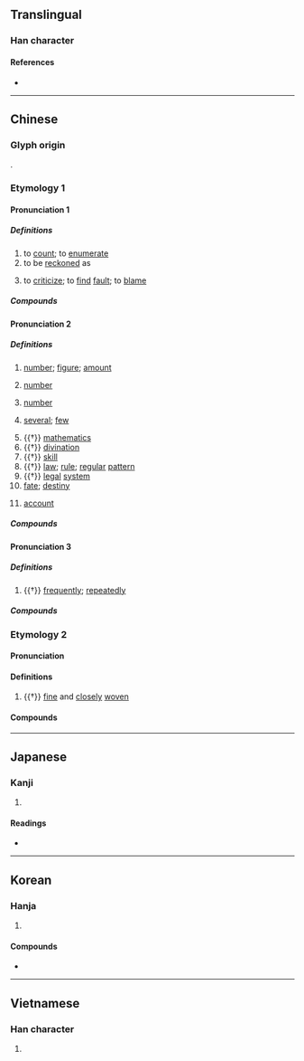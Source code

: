 {{character info/new}}
{{also|数}}
==Translingual==
{{ja-forms|[[数]]|[[数]]|數}}

===Han character===
{{Han char|rn=66|rad=攴|as=11|sn=15|four=58440|canj=LVOK|ids=⿰婁攵}}

====References====
* {{Han ref|kx=0475.040|dkj=13363|dj=0829.070|hdz=21474.010|uh=6578|ud=25976|bh=BCC6|bd=48326}}

----

==Chinese==
{{zh-forms|s=数}}

===Glyph origin===
{{Han etym}}
{{Han compound|婁|攴|ls=psc|c1=p|c2=s}}.

===Etymology 1===

====Pronunciation 1====
{{zh-pron
|m=shǔ
|c=sou2
|h=pfs=
|md=só/sū
|md_note=só - vernacular; sū - literary, rare
|mn=siàu/só͘/sò͘
|mn_note=siàu - vernacular (“to count”); só͘/sò͘ - literary (“to be reckoned as; to criticise”)
|w=2su
|dial=1
|mc=1
|oc=1,1
|cat=v
}}

=====Definitions=====
{{zh-hanzi}}

# to [[count]]; to [[enumerate]]
# to be [[reckon]]ed as
#: {{zh-x|數{shǔ}一.數{shǔ}二|to be reckoned as first or second; to be one of the best}}
# to [[criticize]]; to [[find]] [[fault]]; to [[blame]]
#: {{zh-x|數{shǔ}落|to criticize, to scold}}

=====Compounds=====
{{zh-der|fold=1|不能勝數|不能盡數|多不勝數|倒數|倒數計時|屈指可數|尋行數墨|寥寥可數|不可數|不數|不足齒數|不可勝數|悶數錢糧|數白論黃|數不勝數|擢髮難數|數黃道黑|數典忘祖|數黑論黃|數不清|數來寶|數米而炊|數九天|數伏|數九|數不上|數說|數息|歷歷可數|數貧嘴|數一數二|數落|更僕難數|數短論長|數往知來|數黃道白|數數兒|窶數|責數|面數|著數/着数|論黃數黑|論黃數白}}

====Pronunciation 2====
{{zh-pron
|m=shù,sù,er=y
|m_note=sù - Taiwan, only used in {{zh-l|*數珠}}
|c=sou3
|h=pfs=su/sṳ
|h_note=sṳ - “account; fate”
|md=só
|mn=sò͘/siàu
|mn_note=sò͘ - literary; siàu - vernacular (“account”)
|w=2su
|dial=2
|mc=2
|oc=2,2
|cat=n
}}

=====Definitions=====
{{zh-hanzi}}

# [[number]]; [[figure]]; [[amount]] {{zh-mw|個}}
#: {{zh-x|人數|population}}
# {{lb|zh|mathematics}} [[number]]
#: {{zh-x|整數|integer}}
# {{lb|zh|grammar}} [[number]]
#: {{zh-x|單數|singular}}
# [[several]]; [[few]]
#: {{zh-x|數 百 人|'''several''' hundred people}}
# {{†}} [[mathematics]] {{gloss|one of the Six Arts}}
# {{†}} [[divination]]
# {{†}} [[skill]]
# {{†}} [[law]]; [[rule]]; [[regular]] [[pattern]]
# {{†}} [[legal]] [[system]]
# [[fate]]; [[destiny]]
#: {{zh-x|氣數|'''fate'''}}
# {{lb|zh|Cantonese|Hakka|Min Nan}} [[account]]
#: {{zh-x|數{sou3}簿{bou6-2}|'''account''' book|C}}

=====Compounds=====
{{zh-der|中位數|使數|不在少數|尾數|不算數|公因數|件數|偶數|常數|不足數|家數|代數|冥數|導函數|報數|不計其數|一舉數得|心裡有數|代數式|原子序數|九數|不作數|幾何級數|大數|實數|已知數|公約數|安全係數|全數|天數|悉數|初等函數|恆河沙數|天文數字|三角函數|心數|基數|心中無數|心中有數|帶分數|循環小數|加數|彈性模數|多數|引數|作數|度數|底數|序數|定數|四分位數|年數|平頭數|假分數|差數|半數|不數日|少數民族|冪級數|儘數|倍數|小數點|名數|對數|函數|不識數|字數|乘數|密度指數|多數決|完全數|功率因數|套數|加權指數|太乙數|少數|不當數|光圈數|回數票|大多數|夠數|公倍數|小數|最簡分數|個數|和數|因數分解|因數|單數|代數學|商數|命數|二次函數|合數|因變數|平均數|奇數|分數|劫數|合成數|定數難逃|出數兒|分路數|布林代數|係數|充數|參數|偶函數|不夠數兒|段數|整數|渾身解數|生產指數|數學|數詞|數位|教育商數|數理|禪數|數位唱片|歷數|根數|數列|未知數|數值控制|數位影碟|正數|有理函數|相關係數|數奇命蹇|異數|禮數|有效數字|數額|數字係數|相反數|數罪併罰|數元|濫竽充數|數目字|數以萬計|次數線圖|減數|正整數|票數|照數|數位控制|無理數|真數|數位詞|數值分析|真分數|次數|數以千計|物價指數|水面係數|禮數周到|燭照數計|應用數學|數據卡|打分數|指數法則|無限小數|數家|相關指數|相對多數|盡數|氣數|皇極數|數術|數奇|打數|數位化|比數|概數|楊氏係數|禮數款段|數據|數學原理|湊數|數位電視|成數|無窮級數|無數|數值|為數|炎精之數|數位藝術|數位影像|數字|滿球數|數位照像|沒算數|減數分裂|有數兒|法定人數|數字唱片|無千帶數|有個數兒|數目|指數|百分數|有理數|登數|數位板|權數|有限小數|曆數|數位電腦|根指數|數據機|有數|數量詞|時數|數位通信|掃數|指數函數|數量|數據通訊|數據專線|數位相機|數中|智力商數|數碼|理數|被減數|繁分數|算術級數|純小數|絕大多數|起數|線性代數|計數器|足數|約分數|被乘數|被除數|路數|除數|風流家數|質量數|零係數|聊復備數|貨幣乘數|輩數|股價指數|經濟指數|術數|負數|簡分數|號數|象數|金谷酒數|虛數|魔術數字|級數|變數|胸中有數|馬前數|餘數|開數|絕對數字|降級數|頂數|頁數|算數|道數|答數|魔數|零數|雙數|紫微斗數|隨機變數|約數|自然數|等差級數|絕對多數|色數兒|羅馬數字|過數|邏輯代數|解數|運數|道禮數|額數|解析函數|過半數|質數|質因數|總數|貝他係數|讀數|胸中無數|複數|自變數|複名數|被加數|膨脹係數|線型函數}}

====Pronunciation 3====
{{zh-pron
|m=shuò
|c=sok3
|h=pfs=
|md=sáuk
|mn=siàu/sok
|dial=n
|mc=3
|oc=3,3
|cat=adv
}}

=====Definitions=====
{{zh-hanzi}}

# {{†}} [[frequently]]; [[repeatedly]]
#: {{zh-x|數{shuò}見.不鮮|a common occurrence}}

=====Compounds=====
{{zh-der|fold=1|多言數窮|數數|數四|數見不鮮|煩數|頻數}}

===Etymology 2===

====Pronunciation====
{{zh-pron
|m=cù
|c=cuk1
|h=pfs=
|mn=chhiok
|dial=n
|mc=
|oc=
|cat=a
}}

====Definitions====
{{zh-hanzi}}

# {{†}} [[fine]] and [[closely]] [[woven]]
#: {{zh-x|數{cù}罟|'''closely woven''' net}}

====Compounds====
{{zh-der|fold=1|數罟}}

{{zh-cat|Beginning}}

----

==Japanese==

===Kanji===
{{ja-kanji|grade=|rs=攴11|shin=数}}

# {{defn|lang=ja|sort=攴11}}

====Readings====
* {{ja-readings|on=[[すう]] (sū), [[しゅ]] (shu)|kun=[[かぞえる]] (kazoeru), [[かず]] (kazu)}}

----

==Korean==

===Hanja===
{{ko-hanja|hangeul=[[수]], [[삭]]|eumhun=|rv=su, sak|mr=su, sak|y=swu, sak}}

# {{defn|lang=ko|sort=攴11}}

====Compounds====
* {{l|ko|數板|tr=[[수판]], supan}}

----

==Vietnamese==

===Han character===
{{vi-hantu|[[số]], [[sộ]], [[sỗ]], [[sổ]], [[xọ]]|rs=攴11}}

# {{defn|lang=vi|sort=攴11}}